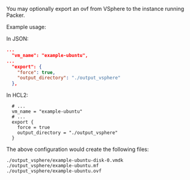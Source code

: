 <!-- Code generated from the comments of the ExportConfig struct in builder/vsphere/common/step_export.go; DO NOT EDIT MANUALLY -->

You may optionally export an ovf from VSphere to the instance running Packer.

Example usage:

In JSON:
```json
...
  "vm_name": "example-ubuntu",
...
  "export": {
    "force": true,
    "output_directory": "./output_vsphere"
  },
```
In HCL2:
```hcl
  # ...
  vm_name = "example-ubuntu"
  # ...
  export {
    force = true
    output_directory = "./output_vsphere"
  }
```
The above configuration would create the following files:

```text
./output_vsphere/example-ubuntu-disk-0.vmdk
./output_vsphere/example-ubuntu.mf
./output_vsphere/example-ubuntu.ovf
```

<!-- End of code generated from the comments of the ExportConfig struct in builder/vsphere/common/step_export.go; -->
